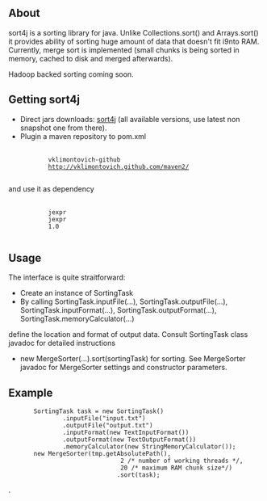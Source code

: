== About ==

sort4j is a sorting library for java. Unlike Collections.sort() and Arrays.sort() it provides ability of sorting huge amount of data
that doesn't fit i9nto RAM. Currently, merge sort is implemented (small chunks is being sorted in memory, cached to disk and merged afterwards).

Hadoop backed sorting coming soon.

==Getting sort4j==


* Direct jars downloads: [http://vklimontovich.github.com/maven2/sort4j/sort4j/ sort4j] (all available versions, use latest non snapshot one from there). 
* Plugin a maven repository to pom.xml
        <repository>
            <id>vklimontovich-github</id>
            <url>http://vklimontovich.github.com/maven2/</url>
        </repository>
and use it as dependency
        <dependency>
            <groupId>jexpr</groupId>
            <artifactId>jexpr</artifactId>
            <version>1.0</version>
        </dependency>
==Usage==

The interface is quite straitforward:

* Create an instance of SortingTask
* By calling SortingTask.inputFile(...), SortingTask.outputFile(...), SortingTask.inputFormat(...), SortingTask.outputFormat(...), SortingTask.memoryCalculator(...)
define the location and format of output data. Consult SortingTask class javadoc for detailed instructions
* new MergeSorter(...).sort(sortingTask) for sorting. See MergeSorter javadoc for MergeSorter settings and constructor parameters.


==Example==

        SortingTask<String> task = new SortingTask<String>()
                .inputFile("input.txt")
                .outputFile("output.txt")
                .inputFormat(new TextInputFormat())
                .outputFormat(new TextOutputFormat())
                .memoryCalculator(new StringMemoryCalculator());
        new MergeSorter<String>(tmp.getAbsolutePath(), 
                                2 /* number of working threads */, 
                                20 /* maximum RAM chunk size*/)
                               .sort(task);


.